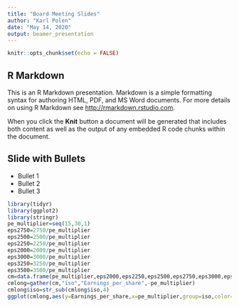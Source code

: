 ```yaml
---
title: "Board Meeting Slides"
author: "Karl Polen"
date: "May 14, 2020"
output: beamer_presentation
---
```


```r
knitr::opts_chunk$set(echo = FALSE)
```

## R Markdown

This is an R Markdown presentation. Markdown is a simple formatting syntax for authoring HTML, PDF, and MS Word documents. For more details on using R Markdown see <http://rmarkdown.rstudio.com>.

When you click the **Knit** button a document will be generated that includes both content as well as the output of any embedded R code chunks within the document.

## Slide with Bullets

- Bullet 1
- Bullet 2
- Bullet 3

```r
library(tidyr)
library(ggplot2)
library(stringr)
pe_multiplier=seq(15,30,1)
eps2750=2750/pe_multiplier
eps2500=2500/pe_multiplier
eps2250=2250/pe_multiplier
eps2000=2000/pe_multiplier
eps3000=3000/pe_multiplier
eps3250=3250/pe_multiplier
eps3500=3500/pe_multiplier
cm=data.frame(pe_multiplier,eps2000,eps2250,eps2500,eps2750,eps3000,eps3250,eps3500)
cmlong=gather(cm,"iso","Earnings_per_share",-pe_multiplier)
cmlong$iso=str_sub(cmlong$iso,4)
ggplot(cmlong,aes(y=Earnings_per_share,x=pe_multiplier,group=iso,color=iso))+geom_line()
```
